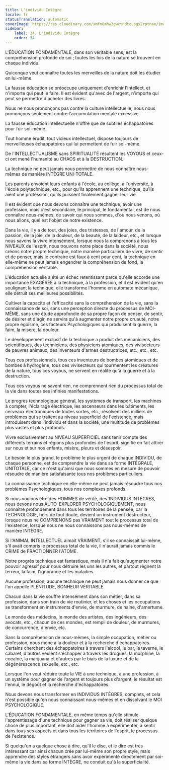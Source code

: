 ```yaml
---
title: L'individu Intègre
locale: fr
statusTranslation: automatic
coverImage: https://res.cloudinary.com/xmfm6mhw3gwctndtcubgx2rptnae/image/upload/v1740337243/small_cover_educacion_fundamental_a051170f1c.webp
sidebar:
    label: 34. L'individu Intègre
    order: 34
---
```

L'ÉDUCATION FONDAMENTALE, dans son véritable sens, est la compréhension profonde de soi ; toutes les lois de la nature se trouvent en chaque individu.

Quiconque veut connaître toutes les merveilles de la nature doit les étudier en lui-même.

La fausse éducation se préoccupe uniquement d'enrichir l'intellect, et n'importe qui peut le faire. Il est évident qu'avec de l'argent, n'importe qui peut se permettre d'acheter des livres.

Nous ne nous prononçons pas contre la culture intellectuelle, nous nous prononçons seulement contre l'accumulation mentale excessive.

La fausse éducation intellectuelle n'offre que de subtiles échappatoires pour fuir soi-même.

Tout homme érudit, tout vicieux intellectuel, dispose toujours de merveilleuses échappatoires qui lui permettent de fuir soi-même.

De l'INTELLECTUALISME sans SPIRITUALITÉ résultent les VOYOUS et ceux-ci ont mené l'humanité au CHAOS et à la DESTRUCTION.

La technique ne peut jamais nous permettre de nous connaître nous-mêmes de manière INTÈGRE UNI-TOTALE.

Les parents envoient leurs enfants à l'école, au collège, à l'université, à l'école polytechnique, etc., pour qu'ils apprennent une technique, qu'ils aient une profession, qu'ils puissent finalement gagner leur vie.

Il est évident que nous devons connaître une technique, avoir une profession, mais c'est secondaire, le principal, le fondamental, est de nous connaître nous-mêmes, de savoir qui nous sommes, d'où nous venons, où nous allons, quel est l'objet de notre existence.

Dans la vie, il y a de tout, des joies, des tristesses, de l'amour, de la passion, de la joie, de la douleur, de la beauté, de la laideur, etc., et lorsque nous savons la vivre intensément, lorsque nous la comprenons à tous les NIVEAUX de l'esprit, nous trouvons notre place dans la société, nous créons notre propre technique, notre manière particulière de vivre, de sentir et de penser, mais le contraire est faux à cent pour cent, la technique en elle-même ne peut jamais engendrer la compréhension de fond, la compréhension véritable.

L'éducation actuelle a été un échec retentissant parce qu'elle accorde une importance EXAGÉRÉE à la technique, à la profession, et il est évident qu'en soulignant la technique, elle transforme l'homme en automate mécanique, elle détruit ses meilleures possibilités.

Cultiver la capacité et l'efficacité sans la compréhension de la vie, sans la connaissance de soi, sans une perception directe du processus de MOI-MÊME, sans une étude approfondie de sa propre façon de penser, de sentir, de désirer et d'agir, ne servira qu'à augmenter notre propre cruauté, notre propre égoïsme, ces facteurs Psychologiques qui produisent la guerre, la faim, la misère, la douleur.

Le développement exclusif de la technique a produit des mécaniciens, des scientifiques, des techniciens, des physiciens atomiques, des vivisecteurs de pauvres animaux, des inventeurs d'armes destructrices, etc., etc., etc.

Tous ces professionnels, tous ces inventeurs de bombes atomiques et de bombes à hydrogène, tous ces vivisecteurs qui tourmentent les créatures de la nature, tous ces voyous, ne servent en réalité qu'à la guerre et à la destruction.

Tous ces voyous ne savent rien, ne comprennent rien du processus total de la vie dans toutes ses infinies manifestations.

Le progrès technologique général, les systèmes de transport, les machines à compter, l'éclairage électrique, les ascenseurs dans les bâtiments, les cerveaux électroniques de toutes sortes, etc., résolvent des milliers de problèmes qui se traitent au niveau superficiel de l'existence, mais introduisent dans l'individu et dans la société, une multitude de problèmes plus vastes et plus profonds.

Vivre exclusivement au NIVEAU SUPERFICIEL sans tenir compte des différents terrains et régions plus profondes de l'esprit, signifie en fait attirer sur nous et sur nos enfants, misère, pleurs et désespoir.

Le besoin le plus grand, le problème le plus urgent de chaque INDIVIDU, de chaque personne, est de comprendre la vie dans sa forme INTÉGRALE, UNITOTALE, car ce n'est qu'ainsi que nous sommes en mesure de pouvoir résoudre de manière satisfaisante tous nos problèmes particuliers.

La connaissance technique en elle-même ne peut jamais résoudre tous nos problèmes Psychologiques, tous nos complexes profonds.

Si nous voulons être des HOMMES de vérité, des 1NDIVIDUS INTÈGRES, nous devons nous AUTO-EXPLORER PSYCHOLOGIQUEMENT, nous connaître profondément dans tous les territoires de la pensée, car la TECHNOLOGIE, hors de tout doute, devient un instrument destructeur, lorsque nous ne COMPRENONS pas VRAIMENT tout le processus total de l'existence, lorsque nous ne nous connaissons pas nous-mêmes de manière INTÈGRE.

Si l'ANIMAL INTELLECTUEL aimait VRAIMENT, s'il se connaissait lui-même, s'il avait compris le processus total de la vie, il n'aurait jamais commis le CRIME de FRACTIONNER l'ATOME.

Notre progrès technique est fantastique, mais il n'a fait qu'augmenter notre pouvoir agressif pour nous détruire les uns les autres, et partout règnent la terreur, la faim, l'ignorance et les maladies.

Aucune profession, aucune technique ne peut jamais nous donner ce que l'on appelle PLÉNITUDE, BONHEUR VÉRITABLE.

Chacun dans la vie souffre intensément dans son métier, dans sa profession, dans son train de vie routinier, et les choses et les occupations se transforment en instruments d'envie, de murmure, de haine, d'amertume.

Le monde des médecins, le monde des artistes, des ingénieurs, des avocats, etc., chacun de ces mondes, est rempli de douleur, de murmures, de concurrence, d'envie, etc.

Sans la compréhension de nous-mêmes, la simple occupation, métier ou profession, nous mène à la douleur et à la recherche d'échappatoires. Certains cherchent des échappatoires à travers l'alcool, le bar, la taverne, le cabaret, d'autres veulent s'échapper à travers les drogues, la morphine, la cocaïne, la marijuana et d'autres par le biais de la luxure et de la dégénérescence sexuelle, etc., etc.

Lorsque l'on veut réduire toute la VIE à une technique, à une profession, à un système pour gagner de l'argent et toujours plus d'argent, le résultat est l'ennui, le dégoût et la recherche d'échappatoires.

Nous devons nous transformer en INDIVIDUS INTÈGRES, complets, et cela n'est possible qu'en nous connaissant nous-mêmes et en dissolvant le MOI PSYCHOLOGIQUE.

L'ÉDUCATION FONDAMENTALE, en même temps qu'elle stimule l'apprentissage d'une technique pour gagner sa vie, doit réaliser quelque chose de plus important, elle doit aider l'homme à expérimenter, à sentir dans tous ses aspects et dans tous les territoires de l'esprit, le processus de l'existence.

Si quelqu'un a quelque chose à dire, qu'il le dise, et le dire est très intéressant car ainsi chacun crée par lui-même son propre style, mais apprendre des styles étrangers sans avoir expérimenté directement par soi-même la vie dans sa forme INTÈGRE, ne conduit qu'à la superficialité.

